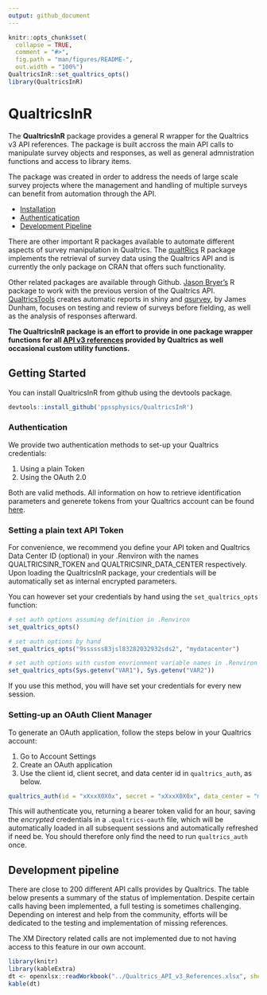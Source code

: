 ```yaml
---
output: github_document
---
```


<!-- README.md is generated from README.Rmd. Please edit that file -->
<!-- badges: start -->
<!-- badges: end -->

```r
knitr::opts_chunk$set(
  collapse = TRUE,
  comment = "#>",
  fig.path = "man/figures/README-",
  out.width = "100%")
QualtricsInR::set_qualtrics_opts()
library(QualtricsInR)
```

# QualtricsInR

The **QualtricsInR** package provides a general R wrapper for the Qualtrics v3 API references. The package is built accross the main API calls to manipulate survey objects and responses, as well as general admnistration functions and access to library items.

The package was created in order to address the needs of large scale survey projects where the management and handling of multiple surveys can benefit from automation through the API.

- [Installation](#installation)
- [Authenticatication](#authentication)
- [Development Pipeline](#dev-pipeline)

There are other important R packages available to automate different aspects of survey manipulation in Qualtrics. The [qualtRics](https://github.com/ropensci/qualtRics) R package implements the retrieval of survey data using the Qualtrics API and is currently the only package on CRAN that offers such functionality.

Other related packages are available through Github. [Jason Bryer's](https://github.com/jbryer/qualtrics) R package to work with the previous version of the Qualtrics API. [QualtricsTools](https://github.com/emmamorgan-tufts/QualtricsTools/) creates automatic reports in shiny and [qsurvey](https://github.com/jamesdunham/qsurvey), by James Dunham, focuses on testing and review of surveys before fielding, as well as the analysis of responses afterward.

**The QualtricsInR package is an effort to provide in one package wrapper functions for all [API v3 references](https://api.qualtrics.com/reference) provided by Qualtrics as well occasional custom utility functions.**

## Getting Started

You can install QualtricsInR from github using the devtools package.

``` r
devtools::install_github('ppssphysics/QualtricsInR')
```

### Authentication

We provide two authentication methods to set-up your Qualtrics credentials:

1. Using a plain Token
2. Using the OAuth 2.0

Both are valid methods. All information on how to retrieve identification parameters and 
generete tokens from your Qualtrics account can be found [here](https://api.qualtrics.com/v3/docs/api-general-instructions).

### Setting a plain text API Token

For convenience, we recommend you define your API token and Qualtrics Data Center ID (optional) in your .Renviron with the names QUALTRICSINR_TOKEN and QUALTRICSINR_DATA_CENTER respectively. Upon loading the QualtricsInR package, your credentials will be automatically set as internal encrypted parameters.

You can however set your credentials by hand using the `set_qualtrics_opts` function:

```r
# set auth options assuming definition in .Renviron
set_qualtrics_opts()

# set auth options by hand
set_qualtrics_opts("9ssssss83jsl83282032932sds2", "mydatacenter")

# set auth options with custom envrionment variable names in .Renviron
set_qualtrics_opts(Sys.getenv("VAR1"), Sys.getenv("VAR2"))
```

If you use this method, you will have set your credentials for every new session.

### Setting-up an OAuth Client Manager

To generate an OAuth application, follow the steps below in your Qualtrics account:

1. Go to Account Settings
2. Create an OAuth application
3. Use the client id, client secret, and data center id in `qualtrics_auth`, as below.

```r
qualtrics_auth(id = "xXxxX0X0x", secret = "xXxxX0X0x", data_center = "my.center")
```

This will authenticate you, returning a bearer token valid for an hour, saving the _encrypted_ credentials in a `.qualtrics-oauth` file, which will be automatically loaded in all subsequent sessions and automatically refreshed if need be. You should therefore only find the need to run `qualtrics_auth` once.

## Development pipeline

There are close to 200 different API calls provides by Qualtrics. The table below presents a summary of the status of implementation. Despite certain calls having been implemented, a full testing is sometimes challenging. Depending on interest and help from the community, efforts will be dedicated to the testing and implementation of missing references.

The XM Directory related calls are not implemented due to not having access to this feature in our own account.

```r
library(knitr)
library(kableExtra)
dt <- openxlsx::readWorkbook("../Qualtrics_API_v3_References.xlsx", sheet = 1)
kable(dt)
```


